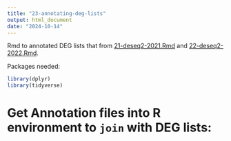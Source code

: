 ```yaml
---
title: "23-annotating-deg-lists"
output: html_document
date: "2024-10-14"
---
```

Rmd to annotated DEG lists that from [21-deseq2-2021.Rmd](https://github.com/grace-ac/paper-pycno-sswd-2021-2022/blob/main/code/21-deseq2-2021.Rmd) and [22-deseq2-2022.Rmd](https://github.com/grace-ac/paper-pycno-sswd-2021-2022/blob/main/code/22-deseq2-2022.Rmd). 

Packages needed:
```r
library(dplyr)
library(tidyverse)
```

# Get Annotation files into R environment to `join` with DEG lists: 
